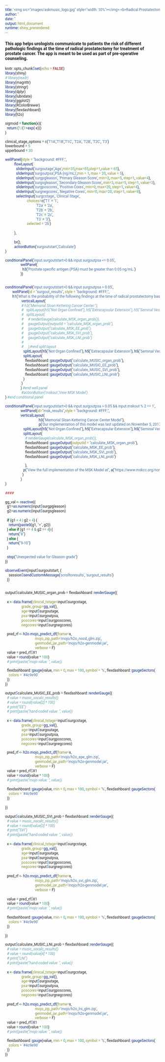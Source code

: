 ---
title: '<img src="images/askmusic_logo.jpg" style="width: 10%"></img> <b>Radical Prostatectomy Pathologic Outcomes</b>'
author: ''
date: ''
output: html_document
runtime: shiny_prerendered
---

#### This app helps urologists communicate to patients the risk of different pathologic findings at the time of radical prostatectomy for treatment of prostate cancer. The app is meant to be used as part of pre-operative counseling.

<script src='https://cdnjs.cloudflare.com/ajax/libs/iframe-resizer/3.6.1/iframeResizer.contentWindow.min.js'></script>

<script>
Shiny.addCustomMessageHandler("scrolltoresults", function(targetid) {
  $('html, body').animate({
      scrollTop: $("#"+targetid).offset().top - 75
  }, 1000);
});
</script>

<style>
* {
 font-family: Roboto, sans-serif !important;
}
</style>

```{r context='setup', include=FALSE, cache=FALSE}
knitr::opts_chunk$set(echo = FALSE)
library(shiny)
# library(readr)
library(magrittr)
library(stringr)
library(dplyr)
library(lubridate)
library(ggplot2)
library(RColorBrewer)
library(flexdashboard)
library(h2o)

sigmoid = function(x){
  return (1/(1+exp(-x)))
}
```


```{r surgout input}

clinical_stage_options = c('T1A','T1B','T1C', 'T2A', 'T2B', 'T2C', 'T3')
lowerbound = 5
upperbound = 30

wellPanel(style = "background: #FFF;",
          flowLayout(
            sliderInput('surgoutage','Age',min=35,max=85,step=1,value = 65),
            sliderInput('surgoutpsa','PSA (ng/mL)',min = 1, max = 20, value = 5),
            sliderInput('surgpgleason', 'Primary Gleason Score', min=3, max=5, step=1, value=4),
            sliderInput('surgsgleason', 'Secondary Gleason Score', min=3, max=5, step=1, value=3),
            sliderInput('surgposcores', 'Positive Cores', min=0, max=20, step=1, value=4),
            sliderInput('surgnegcores', 'Negative Cores', min=0, max=20, step=1, value=8),
            selectInput('surgcstage', 'Clinical Stage',
                        choices=c('T1' = '1',
                                  'T2a' = '2a',
                                  'T2b' = '2b',
                                  'T2c' = '2c',
                                  'T3' = '3'),
                        selected = '2b')
            
          ),
         
          br(),
          actionButton('surgoutstart','Calculate')
)

```

```{r surgout output}

conditionalPanel('input.surgoutstart>0 && input.surgoutpsa <= 0.05',
                 wellPanel(
                   h3('Prostate specific antigen (PSA) must be greater than 0.05 ng/mL.')
                 ))


conditionalPanel('input.surgoutstart>0 && input.surgoutpsa > 0.05',
        wellPanel(id = "surgout_results", style = "background: #FFF;",
        h1('What is the probability of the following findings at the time of radical prostatectomy based on the MUSIC registry?'),
                  verticalLayout(
                  # h3("Memorial Sloan Kettering Cancer Center:"),
                  #   splitLayout(h5("Not Organ Confined"), h5("Extracapsular Extension"), h5("Seminal Vesicle Invasion"), h5("Lymph Node Invasion")),
                  #   splitLayout(
                  #     # renderGauge(calculate_MSK_organ_prob()),
                  #     gaugeOutput(outputId = "calculate_MSK_organ_prob"),
                  #     gaugeOutput("calculate_MSK_EE_prob"),
                  #     gaugeOutput("calculate_MSK_SVI_prob"),
                  #     gaugeOutput("calculate_MSK_LNI_prob")
                  #     
                  #     ),#end split layout
                    splitLayout(h5("Not Organ Confined"), h5("Extracapsular Extension"), h5("Seminal Vesicle Invasion"), h5("Lymph Node Invasion")),
                    splitLayout(        
                      flexdashboard::gaugeOutput("calculate_MUSIC_organ_prob"),
                      flexdashboard::gaugeOutput("calculate_MUSIC_EE_prob"),
                      flexdashboard::gaugeOutput("calculate_MUSIC_SVI_prob"),
                      flexdashboard::gaugeOutput("calculate_MUSIC_LNI_prob")
                    )
                  )
                 ) #end well panel    
                  #actionButton('mskout','View MSK Model')
) #end conditional panel

conditionalPanel('input.surgoutstart>0 && input.surgoutpsa > 0.05 && input.mskout % 2 == 1',
                 wellPanel(id="msk_results",style = "background: #FFF;",
                 verticalLayout(
                                     h3("Memorial Sloan Kettering Cancer Center Model"),
                                     p('Our implementation of this model was last updated on November 5, 2017. There is a possibility the underlying model may have changed since that date.'),
                    splitLayout(h5("Not Organ Confined"), h5("Extracapsular Extension"), h5("Seminal Vesicle Invasion"), h5("Lymph Node Invasion")),
                    splitLayout(
                      # renderGauge(calculate_MSK_organ_prob()),
                      flexdashboard::gaugeOutput(outputId = "calculate_MSK_organ_prob"),
                      flexdashboard::gaugeOutput("calculate_MSK_EE_prob"),
                      flexdashboard::gaugeOutput("calculate_MSK_SVI_prob"),
                      flexdashboard::gaugeOutput("calculate_MSK_LNI_prob")

                      ),
                    p("View the full implementation of the MSK Model at", a("https://www.mskcc.org/nomograms/prostate/pre_op", target="_blank"))
                   )
                 )
)
                   
####
```

```{r surgout processing results, context="server"}

gg_val <- reactive({
  g1=as.numeric(input$surgpgleason)
  g2=as.numeric(input$surgsgleason)
  
  if (g1 < 4 | g2 < 4) {
    return(paste0(g1, "+", g2))
  } else if (g1 == 4 & g2 == 4) {
    return("8")
  } else {
    return("9-10")
  }
  
  stop("Unexpected value for Gleason grade")
})

```

```{r surgout gaugeoutputs, context="server"}

observeEvent(input$surgoutstart, {
    session$sendCustomMessage('scrolltoresults', 'surgout_results')
  })


output$calculate_MUSIC_organ_prob = flexdashboard::renderGauge({
  
  x <- data.frame(clinical_tstage=input$surgcstage,
                  grade_group=gg_val(),
                  age=input$surgoutage,
                  psa=input$surgoutpsa,
                  poscores=input$surgposcores,
                  negcores=input$surgnegcores)
  
  pred_rf <- h2o.mojo_predict_df(frame=x, 
                                 mojo_zip_path='mojo/h2o_nocd_glm.zip',
                                 genmodel_jar_path='mojo/h2o-genmodel.jar',
                                 verbose = F)
  value = pred_rf$X1
  value = round(value * 100)
  # print(paste("mojo value: ", value))

  flexdashboard::gauge(value, min = 0, max = 100, symbol = '%', flexdashboard::gaugeSectors(
    colors = '#4c9e90'
  ))
})

output$calculate_MUSIC_EE_prob = flexdashboard::renderGauge({
  # value = music_socalc_results()
  # value = round(value[2] * 100)
  # print("EE")
  # print(paste("hand-coded value: ", value))
  
  x <- data.frame(clinical_tstage=input$surgcstage,
                  grade_group=gg_val(),
                  age=input$surgoutage,
                  psa=input$surgoutpsa,
                  poscores=input$surgposcores,
                  negcores=input$surgnegcores)

  pred_rf <- h2o.mojo_predict_df(frame=x, 
                                 mojo_zip_path='mojo/h2o_epe_glm.zip',
                                 genmodel_jar_path='mojo/h2o-genmodel.jar',
                                 verbose = F)
  value = pred_rf$X1
  value = round(value * 100)
  # print(paste("mojo value: ", value))
  
  flexdashboard::gauge(value, min = 0, max = 100, symbol = '%', flexdashboard::gaugeSectors(
    colors = '#4c9e90'
  ))
  
})

output$calculate_MUSIC_SVI_prob = flexdashboard::renderGauge({
  # value = music_socalc_results()
  # value = round(value[3] * 100)
  # print("SVI")
  # print(paste("hand-coded value: ", value))
  
  x <- data.frame(clinical_tstage=input$surgcstage,
                  grade_group=gg_val(),
                  age=input$surgoutage,
                  psa=input$surgoutpsa,
                  poscores=input$surgposcores,
                  negcores=input$surgnegcores)
  
  pred_rf <- h2o.mojo_predict_df(frame=x, 
                                 mojo_zip_path='mojo/h2o_svi_glm.zip',
                                 genmodel_jar_path='mojo/h2o-genmodel.jar',
                                 verbose = F)
  
  value = pred_rf$X1
  value = round(value * 100)
  # print(paste("mojo value: ", value))
  
  flexdashboard::gauge(value, min = 0, max = 100, symbol = '%', flexdashboard::gaugeSectors(
    colors = '#4c9e90'
  ))
  
})

output$calculate_MUSIC_LNI_prob = flexdashboard::renderGauge({
  # value = music_socalc_results()
  # value = round(value[4] * 100)
  # print("LNI")
  # print(paste("hand-coded value: ", value))
  
  x <- data.frame(clinical_tstage=input$surgcstage,
                  grade_group=gg_val(),
                  age=input$surgoutage,
                  psa=input$surgoutpsa,
                  poscores=input$surgposcores,
                  negcores=input$surgnegcores)
  
  pred_rf <- h2o.mojo_predict_df(frame=x, 
                                 mojo_zip_path='mojo/h2o_lni_glm.zip',
                                 genmodel_jar_path='mojo/h2o-genmodel.jar',
                                 verbose = F)
  value = pred_rf$X1
  value = round(value * 100)
  # print(paste("mojo value: ", value))

  flexdashboard::gauge(value, min = 0, max = 100, symbol = '%', flexdashboard::gaugeSectors(
    colors = '#4c9e90'
  ))
})
```
